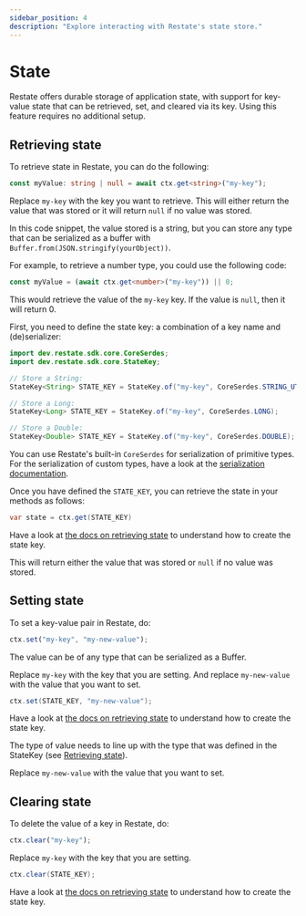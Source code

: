 ```yaml
---
sidebar_position: 4
description: "Explore interacting with Restate's state store."
---
```



# State
Restate offers durable storage of application state, with support for key-value state that can be retrieved, set, and cleared via its key.
Using this feature requires no additional setup.

## Retrieving state
To retrieve state in Restate, you can do the following:

<Tabs groupId="sdk">
<TabItem value="ts" label="Typescript">

```typescript
const myValue: string | null = await ctx.get<string>("my-key");
```

Replace `my-key` with the key you want to retrieve.
This will either return the value that was stored or it will return `null` if no value was stored. 

In this code snippet, the value stored is a string, but you can store any type that can be serialized as a 
buffer with `Buffer.from(JSON.stringify(yourObject))`. 

For example, to retrieve a number type, you could use the following code:

```typescript
const myValue = (await ctx.get<number>("my-key")) || 0;
```

This would retrieve the value of the `my-key` key. If the value is `null`, then it will return 0.

</TabItem>
<TabItem value="java" label="Java">

First, you need to define the state key: a combination of a key name and (de)serializer:
```java
import dev.restate.sdk.core.CoreSerdes;
import dev.restate.sdk.core.StateKey;

// Store a String:
StateKey<String> STATE_KEY = StateKey.of("my-key", CoreSerdes.STRING_UTF8);

// Store a Long:
StateKey<Long> STATE_KEY = StateKey.of("my-key", CoreSerdes.LONG);

// Store a Double:
StateKey<Double> STATE_KEY = StateKey.of("my-key", CoreSerdes.DOUBLE);
```

You can use Restate's built-in `CoreSerdes` for serialization of primitive types.
For the serialization of custom types, have a look at the [serialization documentation](/services/features/serialization).

Once you have defined the `STATE_KEY`, you can retrieve the state in your methods as follows:

```java
var state = ctx.get(STATE_KEY)
```

Have a look at [the docs on retrieving state](/services/features/state#retrieving-state) to understand how to create the state key.

This will return either the value that was stored or `null` if no value was stored.

</TabItem>
</Tabs>


## Setting state
To set a key-value pair in Restate, do:

<Tabs groupId="sdk">
<TabItem value="ts" label="Typescript">

```typescript
ctx.set("my-key", "my-new-value");
```

The value can be of any type that can be serialized as a Buffer.

Replace `my-key` with the key that you are setting.
And replace `my-new-value` with the value that you want to set.

</TabItem>
<TabItem value="java" label="Java">

```java
ctx.set(STATE_KEY, "my-new-value");
```

Have a look at [the docs on retrieving state](/services/features/state#retrieving-state) to understand how to create the state key.

The type of value needs to line up with the type that was defined in the StateKey (see [Retrieving state](#retrieving-state)).

Replace `my-new-value` with the value that you want to set.

</TabItem>
</Tabs>




## Clearing state
To delete the value of a key in Restate, do:

<Tabs groupId="sdk">
<TabItem value="ts" label="Typescript">

```typescript
ctx.clear("my-key");
```

Replace `my-key` with the key that you are setting.

</TabItem>
<TabItem value="java" label="Java">

```java
ctx.clear(STATE_KEY);
```

Have a look at [the docs on retrieving state](/services/features/state#retrieving-state) to understand how to create the state key.

</TabItem>
</Tabs>
